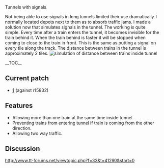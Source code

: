 Tunnels with signals.

Not being able to use signals in long tunnels limited their use dramatically.
I normally located depots next to them as to absorb traffic jams.
I made a solution now that simulates signals in the tunnel.
The working is quite simple.
Every time after a train enters the tunnel, it becomes invisible for the train behind it.
When the train behind is faster it will be stopped when coming to close to the train in front.
This is the same as putting a signal on every tile along the track.
The distance between trains in the tunnel is approximately 2 tiles.
[[File:en/Dist.png|frame|simulation of distance between trains inside tunnel]]

__TOC__

== Current patch ==

* [http://www.tt-forums.net/download/file.php?id=108105] (against r15832)

== Features ==

* Allowing more than one train at the same time inside tunnel.
* Preventing trains from entering tunnel if train is coming from the other direction.
* Allowing two way traffic. 




== Discussion ==

http://www.tt-forums.net/viewtopic.php?f=33&t=41260&start=0